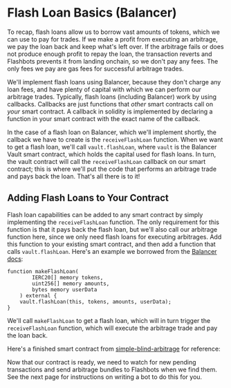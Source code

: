 
# Flash Loan Basics (Balancer)

To recap, flash loans allow us to borrow vast amounts of tokens, which we can use to pay for trades. If we make a profit from executing an arbitrage, we pay the loan back and keep what's left over. If the arbitrage fails or does not produce enough profit to repay the loan, the transaction reverts and Flashbots prevents it from landing onchain, so we don't pay any fees. The only fees we pay are gas fees for successful arbitrage trades.

We'll implement flash loans using Balancer, because they don't charge any loan fees, and have plenty of capital with which we can perform our arbitrage trades. Typically, flash loans (including Balancer) work by using callbacks. Callbacks are just functions that _other_ smart contracts call on _your_ smart contract. A callback in solidity is implemented by declaring a function in your smart contract with the exact name of the callback.

In the case of a flash loan on Balancer, which we'll implement shortly, the callback we have to create is the `receiveFlashLoan` function. When we want to get a flash loan, we'll call `vault.flashLoan`, where `vault` is the Balancer Vault smart contract, which holds the capital used for flash loans. In turn, the vault contract will call the `receiveFlashLoan` callback on our smart contract; this is where we'll put the code that performs an arbitrage trade and pays back the loan. That's all there is to it!

## Adding Flash Loans to Your Contract

Flash loan capabilities can be added to any smart contract by simply implementing the `receiveFlashLoan` function. The only requirement for this function is that it pays back the flash loan, but we'll also call our arbitrage function here, since we only need flash loans for executing arbitrages. Add this function to your existing smart contract, and then add a function that calls `vault.flashLoan`. Here's an example we borrowed from the [Balancer docs](https://docs.balancer.fi/reference/contracts/flash-loans.html#example-code):

```solidity
function makeFlashLoan(
        IERC20[] memory tokens,
        uint256[] memory amounts,
        bytes memory userData
    ) external {
    vault.flashLoan(this, tokens, amounts, userData);
}
```

We'll call `makeFlashLoan` to get a flash loan, which will in turn trigger the `receiveFlashLoan` function, which will execute the arbitrage trade and pay the loan back.

Here's a finished smart contract from [simple-blind-arbitrage](https://github.com/flashbots/simple-blind-arbitrage/blob/main/src/BlindBackrunFlashLoan.sol) for reference:

<RemoteCodeBlock url="https://raw.githubusercontent.com/flashbots/simple-blind-arbitrage/main/src/BlindBackrunFlashLoan.sol" title="BlindBackrunFlashLoan.sol" language="solidity" showLineNumbers={true} />

Now that our contract is ready, we need to watch for new pending transactions and send arbitrage bundles to Flashbots when we find them. See the next page for instructions on writing a bot to do this for you.
